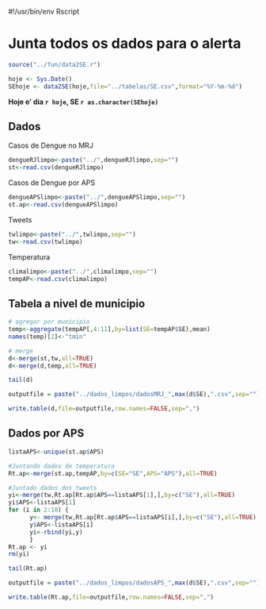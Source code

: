 #!/usr/bin/env Rscript

Junta todos os dados para o alerta
=====================================

```r
source("../fun/data2SE.r")
```

```r
hoje <- Sys.Date()
SEhoje <- data2SE(hoje,file="../tabelas/SE.csv",format="%Y-%m-%d")
```

**Hoje e' dia `r hoje`, SE `r as.character(SEhoje)`**

Dados 
------

Casos de Dengue no MRJ

```r
dengueRJlimpo<-paste("../",dengueRJlimpo,sep="")
st<-read.csv(dengueRJlimpo)
```

Casos de Dengue por APS
```r
dengueAPSlimpo<-paste("../",dengueAPSlimpo,sep="")
st.ap<-read.csv(dengueAPSlimpo)
```

Tweets
```r
twlimpo<-paste("../",twlimpo,sep="")
tw<-read.csv(twlimpo)
```

Temperatura 
```r
climalimpo<-paste("../",climalimpo,sep="")
tempAP<-read.csv(climalimpo)

```


Tabela a nivel de municipio
---------------------------------

```r
# agregar por municipio
temp<-aggregate(tempAP[,4:11],by=list(SE=tempAP$SE),mean)
names(temp)[2]<-"tmin"
```


```r
# merge
d<-merge(st,tw,all=TRUE)
d<-merge(d,temp,all=TRUE)
```

```r
tail(d)
```
 

```r
outputfile = paste("../dados_limpos/dadosMRJ_",max(d$SE),".csv",sep="")
```

 

```r
write.table(d,file=outputfile,row.names=FALSE,sep=",")
``` 

Dados por APS
--------------
  
```r
listaAPS<-unique(st.ap$APS)
```

```r
#Juntando dados de temperatura
Rt.ap<-merge(st.ap,tempAP,by=c(SE="SE",APS="APS"),all=TRUE)
```


```r
#Juntado dados dos tweets
yi<-merge(tw,Rt.ap[Rt.ap$APS==listaAPS[1],],by=c("SE"),all=TRUE)
yi$APS<-listaAPS[1]
for (i in 2:10) {
      y<- merge(tw,Rt.ap[Rt.ap$APS==listaAPS[i],],by=c("SE"),all=TRUE)
      y$APS<-listaAPS[i]
      yi<-rbind(yi,y)
      }
Rt.ap <- yi
rm(yi)

tail(Rt.ap)
```


```r
outputfile = paste("../dados_limpos/dadosAPS_",max(d$SE),".csv",sep="")
```


```r
write.table(Rt.ap,file=outputfile,row.names=FALSE,sep=",")
``` 
